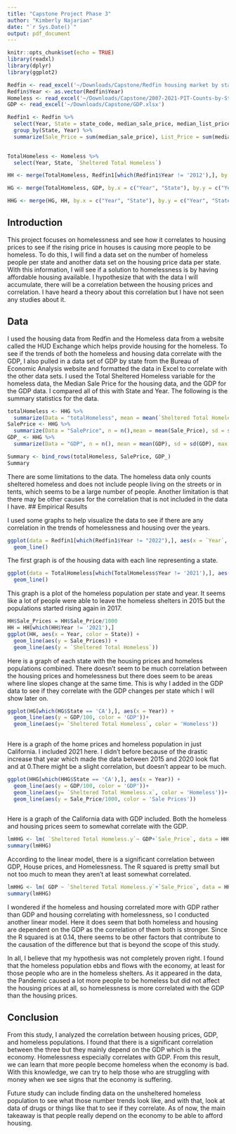 ```yaml
---
title: "Capstone Project Phase 3"
author: "Kimberly Najarian"
date: "`r Sys.Date()`"
output: pdf_document
---
```



```r
knitr::opts_chunk$set(echo = TRUE)
library(readxl)
library(dplyr)
library(ggplot2)
```

```r
Redfin <- read_excel('~/Downloads/Capstone/Redfin housing market by state.xlsx')
Redfin$Year <- as.vector(Redfin$Year)
Homeless <- read_excel('~/Downloads/Capstone/2007-2021-PIT-Counts-by-State.xlsx')
GDP <- read_excel('~/Downloads/Capstone/GDP.xlsx')
```


```r
Redfin1 <- Redfin %>% 
  select(Year, State = state_code, median_sale_price, median_list_price, homes_sold) %>% 
  group_by(State, Year) %>% 
  summarize(Sale_Price = sum(median_sale_price), List_Price = sum(median_list_price), Homes_sold = sum(homes_sold))
  
```

```r
TotalHomeless <- Homeless %>% 
  select(Year, State, `Sheltered Total Homeless`)
```

```r
HH <- merge(TotalHomeless, Redfin1[which(Redfin1$Year != '2012'),], by.x = c("Year", "State"), by.y = c("Year", "State"))
```

```r
HG <- merge(TotalHomeless, GDP, by.x = c("Year", "State"), by.y = c("Year", "State"))
```

```r
HHG <- merge(HG, HH, by.x = c("Year", "State"), by.y = c("Year", "State"))
```
## Introduction
This project focuses on homelessness and see how it correlates to housing prices to see if the rising price in houses is causing more people to be homeless. To do this, I will find a data set on the number of homeless people per state and another data set on the housing price data per state. With this information, I will see if a solution to homelessness is by having affordable housing available. I hypothesize that with the data I will accumulate, there will be a correlation between the housing prices and correlation. I have heard a theory about this correlation but I have not seen any studies about it.

## Data

I used the housing data from Redfin and the Homeless data from a website called the HUD Exchange which helps provide housing for the homeless. To see if the trends of both the homeless and housing data correlate with the GDP, I also pulled in a data set of GDP by state from the Bureau of Economic Analysis website and formatted the data in Excel to correlate with the other data sets. I used the Total Sheltered Homeless variable for the homeless data, the Median Sale Price for the housing data, and the GDP for the GDP data. I compared all of this with State and Year. The following is the summary statistics for the data.

```r
totalHomeless <- HHG %>% 
  summarize(Data = "totalHomeless", mean = mean(`Sheltered Total Homeless.x`), sd = sd(`Sheltered Total Homeless.x`), n = n(), max = max(`Sheltered Total Homeless.x`), min = min(`Sheltered Total Homeless.x`), n = n(), median = median(`Sheltered Total Homeless.x`))
SalePrice <- HHG %>% 
  summarize(Data = "SalePrice", n = n(),mean = mean(Sale_Price), sd = sd(Sale_Price), max = max(Sale_Price), min = min(Sale_Price), median = median(Sale_Price))
GDP_ <- HHG %>% 
  summarize(Data = "GDP", n = n(), mean = mean(GDP), sd = sd(GDP), max = max(GDP), min = min(GDP), median = median(GDP))

Summary <- bind_rows(totalHomeless, SalePrice, GDP_)
Summary

```
There are some limitations to the data. The homeless data only counts sheltered homeless and does not include people living on the streets or in tents, which seems to be a large number of people. Another limitation is that there may be other causes for the correlation that is not included in the data I have.
## Empirical Results

I used some graphs to help visualize the data to see if there are any correlation in the trends of homelessness and housing over the years. 
```r
ggplot(data = Redfin1[which(Redfin1$Year != "2022"),], aes(x = `Year`, y = `Sale_Price`, color =`State`)) +
  geom_line()
```

The first graph is of the housing data with each line representing a state. 


```r
ggplot(data = TotalHomeless[which(TotalHomeless$Year != '2021'),], aes(x = `Year`, y = `Sheltered Total Homeless`, color =`State`)) +
  geom_line()
```
This graph is a plot of the homeless population per state and year. It seems like a lot of people were able to leave the homeless shelters in 2015 but the populations started rising again in 2017. 
```r
HH$Sale_Prices = HH$Sale_Price/1000
HH = HH[which(HH$Year != '2021'),]
ggplot(HH, aes(x = Year, color = State)) +
  geom_line(aes(y = Sale_Prices)) + 
  geom_line(aes(y = `Sheltered Total Homeless`))
```
Here is a graph of each state with the housing prices and homeless populations combined. There doesn't seem to be much correlation between the housing prices and homelessness but there does seem to be areas where line slopes change at the same time. This is why I added in the GDP data to see if they correlate with the GDP changes per state which I will show later on. 

```r
ggplot(HG[which(HG$State == 'CA'),], aes(x = Year)) +
  geom_line(aes(y = GDP/100, color = 'GDP'))+
  geom_line(aes(y= `Sheltered Total Homeless`, color = 'Homeless'))
  
```
Here is a graph of the home prices and homeless population in just California. I included 2021 here. I didn't before because of the drastic increase that year which made the data between 2015 and 2020 look flat and at 0.There might be a slight correlation, but doesn't appear to be much.


```r
ggplot(HHG[which(HHG$State == 'CA'),], aes(x = Year)) +
  geom_line(aes(y = GDP/100, color = 'GDP'))+
  geom_line(aes(y= `Sheltered Total Homeless.x`, color = 'Homeless'))+
  geom_line(aes(y = Sale_Price/1000, color = 'Sale Prices')) 
  
```
Here is a graph of the California data with GDP included. Both the homeless and housing prices seem to somewhat correlate with the GDP.

```r
lmHHG <- lm( `Sheltered Total Homeless.y`~ GDP+`Sale_Price`, data = HHG)
summary(lmHHG)
```
According to the linear model, there is a significant correlation between GDP, House prices, and Homelessness. The R squared is pretty small but not too much to mean they aren't at least somewhat correlated.

```r
lmHHG <- lm( GDP ~ `Sheltered Total Homeless.y`+`Sale_Price`, data = HHG)
summary(lmHHG)
```
I wondered if the homeless and housing correlated more with GDP rather than GDP and housing correlating with homelessness, so I conducted another linear model. Here it does seem that both homeless and housing are dependent on the GDP as the correlation of them both is stronger. Since the R squared is at 0.14, there seems to be other factors that contribute to the causation of the difference but that is beyond the scope of this study. 

In all, I believe that my hypothesis was not completely proven right. I found that the homeless population ebbs and flows with the economy, at least for those people who are in the homeless shelters. As it appeared in the data, the Pandemic caused a lot more people to be homeless but did not affect the housing prices at all, so homelessness is more correlated with the GDP than the housing prices.

## Conclusion
  From this study, I analyzed the correlation between housing prices, GDP, and homeless populations. I found that there is a significant correlation between the three but they mainly depend on the GDP which is the economy. Homelessness especially correlates with GDP. From this result, we can learn that more people become homeless when the economy is bad. With this knowledge, we can try to help those who are struggling with money when we see signs that the economy is suffering. 
  
  Future study can include finding data on the unsheltered homeless population to see what those number trends look like, and with that, look at data of drugs or things like that to see if they correlate. As of now, the main takeaway is that people really depend on the economy to be able to afford housing.


